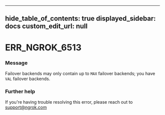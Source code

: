 
---
hide_table_of_contents: true
displayed_sidebar: docs
custom_edit_url: null
---


# ERR_NGROK_6513

### Message
Failover backends may only contain up to `MAX` failover backends; you have `VAL` failover backends.

### Further help
If you're having trouble resolving this error, please reach out to [support@ngrok.com](mailto:support@ngrok.com?subject=Help%20with%20ERR_NGROK_6513)


<ErrorDetails error='err_ngrok_6513' />
